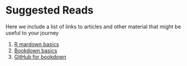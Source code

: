 # Suggested Reads

Here we include a list of links to articles and other material that might be useful to your journey

1. [R mardown basics](https://bookdown.org/yihui/rmarkdown/)
2. [Bookdown basics](https://bookdown.org/yihui/bookdown/)
3. [GitHub for bookdown](https://bookdown.org/yihui/bookdown/github.html)
